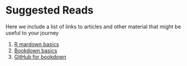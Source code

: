 # Suggested Reads

Here we include a list of links to articles and other material that might be useful to your journey

1. [R mardown basics](https://bookdown.org/yihui/rmarkdown/)
2. [Bookdown basics](https://bookdown.org/yihui/bookdown/)
3. [GitHub for bookdown](https://bookdown.org/yihui/bookdown/github.html)
